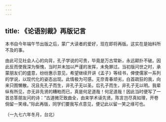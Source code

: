 ```yaml
---
---
---
```

title: 《论语别裁》再版记言
---




本书自今年端午节出版之后，蒙广大读者的爱好，现在即将再版。这实在是始料所不及的事。

由此可见社会人心的向背，孔子学说的可贵，毕竟是万古常新，永远颠扑不破。因此反而使我深为惭愧，当时并未加以严谨的发挥，未免罪过。当初版问世之时，承蒙朋友们的盛意，纷纷惠示意见，希望继续开讲《孟子》等经书，俾使儒家一系列的学说，以现代化的姿态出现。此情极为可感。无奈青春顽劣，白首疏狂的我，向来只图懒散。况且先孔子而生，非孔子无以圣。后孔子而生，非孔子无以明。我辈纵有所见，亦无非先贤的糟粕而已，真是何足道哉！何足道哉！因此当时便写了一首总答朋友问的诗：“古道微茫致曲全，由来学术诬先贤。陈言岂尽真如理，开卷倘留一笑缘。”际此再版，同学们要我写点意见，便记此以留一笑之缘可也。


（一九七六年冬月，台北）
